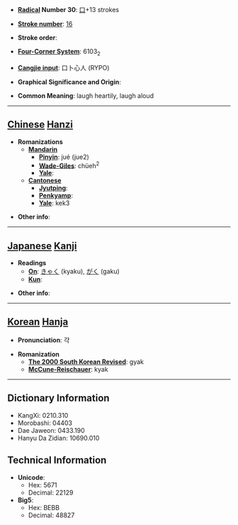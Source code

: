 * '''[[Wiktionary:Chinese radical index| Radical]] Number 30''': [[Wiktionary:Chinese radical index 口|口]]+13 strokes

* '''[[Wiktionary:Chinese total strokes index|Stroke number]]''': [[Wiktionary:Chinese total strokes index 16|16]]

* '''Stroke order''': 

* '''[[Wiktionary:Chinese four corner index|Four-Corner System]]''': 6103<sub>2</sub>

* '''[[Wiktionary:Chinese Cangjie index|Cangjie input]]''': 口卜心人 (RYPO)

* '''Graphical Significance and Origin''': 

* '''Common Meaning''': laugh heartily, laugh aloud

----

== [[Chinese]] [[Hanzi]] ==

* '''Romanizations'''
** '''[[Mandarin]]'''
*** '''[[Pinyin]]''': jué (jue2)
*** '''[[Wade-Giles]]''': chüeh<sup>2</sup>
*** '''[[Yale]]''': 
** '''[[Cantonese]]'''
*** '''[[Jyutping]]''':
*** '''[[Penkyamp]]''': 
*** '''[[Yale]]''': kek3

* '''Other info''': 

----

== [[Japanese]] [[Kanji]] ==

* '''Readings'''
** '''[[On]]''': [[きゃく]] (kyaku), [[がく]] (gaku)
** '''[[Kun]]''': 

* '''Other info''':  

----

== [[Korean]] [[Hanja]] ==

* '''Pronunciation''': 갹

* '''Romanization'''
** '''[[The 2000 South Korean Revised Romanization|The 2000 South Korean Revised]]''': gyak
** '''[[McCune-Reischauer]]''': kyak

----

== Dictionary Information ==

* KangXi: 0210.310
* Morobashi: 04403
* Dae Jaweon: 0433.190
* Hanyu Da Zidian: 10690.010

== Technical Information ==

* '''Unicode''':
** Hex: 5671
** Decimal: 22129
* '''Big5''':
** Hex: BEBB
** Decimal: 48827
